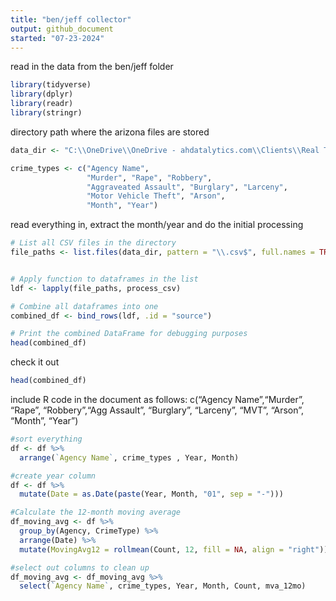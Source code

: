 ```yaml
---
title: "ben/jeff collector"
output: github_document
started: "07-23-2024"
---
```

read in the data from the ben/jeff folder
```r
library(tidyverse)
library(dplyr)
library(readr)
library(stringr)
```
directory path where the arizona files are stored
```r
data_dir <- "C:\\OneDrive\\OneDrive - ahdatalytics.com\\Clients\\Real Time Crime Index\\Open Source Data\\_Ben and Jeff work"

crime_types <- c("Agency Name",
                 "Murder", "Rape", "Robbery",
                 "Aggraveated Assault", "Burglary", "Larceny", 
                 "Motor Vehicle Theft", "Arson", 
                 "Month", "Year")
```
read everything in, extract the month/year and do the initial processing
```r

# List all CSV files in the directory
file_paths <- list.files(data_dir, pattern = "\\.csv$", full.names = TRUE)


# Apply function to dataframes in the list
ldf <- lapply(file_paths, process_csv)

# Combine all dataframes into one
combined_df <- bind_rows(ldf, .id = "source")

# Print the combined DataFrame for debugging purposes
head(combined_df)
```
check it out
```r
head(combined_df)
```
include R code in the document as follows:
c("Agency Name","Murder", "Rape", "Robbery","Agg Assault", "Burglary", "Larceny", "MVT", "Arson", "Month", "Year")
```r
#sort everything
df <- df %>%
  arrange(`Agency Name`, crime_types , Year, Month)

#create year column
df <- df %>%
  mutate(Date = as.Date(paste(Year, Month, "01", sep = "-")))

#Calculate the 12-month moving average
df_moving_avg <- df %>%
  group_by(Agency, CrimeType) %>%
  arrange(Date) %>%
  mutate(MovingAvg12 = rollmean(Count, 12, fill = NA, align = "right"))

#select out columns to clean up
df_moving_avg <- df_moving_avg %>%
  select(`Agency Name`, crime_types, Year, Month, Count, mva_12mo)
```

```r
```

